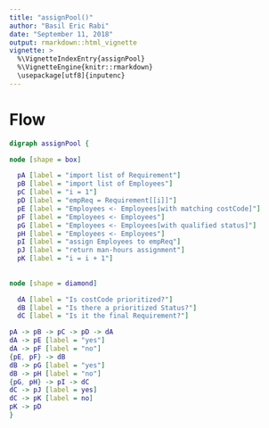 ```yaml
---
title: "assignPool()"
author: "Basil Eric Rabi"
date: "September 11, 2018"
output: rmarkdown::html_vignette
vignette: >
  %\VignetteIndexEntry{assignPool}
  %\VignetteEngine{knitr::rmarkdown}
  \usepackage[utf8]{inputenc}
---
```


# Flow
```dot
digraph assignPool {

node [shape = box]

  pA [label = "import list of Requirement"]
  pB [label = "import list of Employees"]
  pC [label = "i = 1"]
  pD [label = "empReq = Requirement[[i]]"]
  pE [label = "Employees <- Employees[with matching costCode]"]
  pF [label = "Employees <- Employees"]
  pG [label = "Employees <- Employees[with qualified status]"]
  pH [label = "Employees <- Employees"]
  pI [label = "assign Employees to empReq"]
  pJ [label = "return man-hours assignment"]
  pK [label = "i = i + 1"]
  
  
node [shape = diamond]

  dA [label = "Is costCode prioritized?"]
  dB [label = "Is there a prioritized Status?"]
  dC [label = "Is it the final Requirement?"]

pA -> pB -> pC -> pD -> dA
dA -> pE [label = "yes"]
dA -> pF [label = "no"]
{pE, pF} -> dB
dB -> pG [label = "yes"]
dB -> pH [label = "no"]
{pG, pH} -> pI -> dC
dC -> pJ [label = yes]
dC -> pK [label = no]
pK -> pD
}
```
